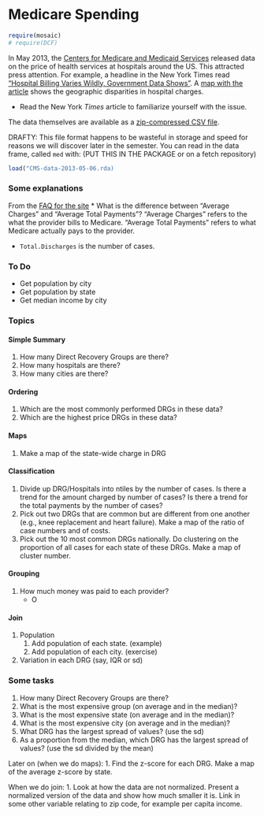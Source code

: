 Medicare Spending 
========================================================

```r
require(mosaic)
# require(DCF)
```

In May 2013, the [Centers for Medicare and Medicaid Services](http://www.cms.gov/Research-Statistics-Data-and-Systems/Statistics-Trends-and-Reports/Medicare-Provider-Charge-Data/index.html) released data on the price of health services at hospitals around the US.  This attracted press attention.  For example, a headline in the New York Times read ["Hospital Billing Varies Wildly, Government Data Shows"](http://www.nytimes.com/2013/05/08/business/hospital-billing-varies-wildly-us-data-shows.html).  A [map with the article](http://www.nytimes.com/interactive/2013/05/08/business/how-much-hospitals-charge.html?_r=0) shows the geographic disparities in hospital charges.  

* Read the New York *Times* article to familiarize yourself with the issue.

The data themselves are available as a [zip-compressed CSV file](http://www.cms.gov/Research-Statistics-Data-and-Systems/Statistics-Trends-and-Reports/Medicare-Provider-Charge-Data/Downloads/IPPS_DRG_CSV.zip).  

DRAFTY: This file format happens to be wasteful in storage and speed for reasons we will discover later in the semester.  You can read in the data frame, called `med` with: (PUT THIS IN THE PACKAGE or on a fetch repository)
```r
load("CMS-data-2013-05-06.rda)
```

### Some explanations 

From the [FAQ for the site](https://questions.cms.gov/faq.php?id=5005&rtopic=2038
)
* What is the difference between “Average Charges” and “Average Total Payments”?
    “Average Charges” refers to the what the provider bills to Medicare. “Average Total Payments” refers to what Medicare actually pays to the provider.

* `Total.Discharges` is the number of cases.

### To Do

* Get population by city
* Get population by state
* Get median income by city

### Topics

#### Simple Summary

1. How many Direct Recovery Groups are there?
2. How many hospitals are there?
3. How many cities are there?

#### Ordering

1. Which are the most commonly performed DRGs in these data?
2. Which are the highest price DRGs in these data?

#### Maps

1. Make a map of the state-wide charge in DRG 


#### Classification

1. Divide up DRG/Hospitals into ntiles by the number of cases.  Is there a trend for the amount charged by number of cases?  Is there a trend for the total payments by the number of cases?
1. Pick out two DRGs that are common but are different from one another (e.g., knee replacement and heart failure).  Make a map of the ratio of case numbers and of costs.
2. Pick out the 10 most common DRGs nationally.  Do clustering on the proportion of all cases for each state of these DRGs.  Make a map of cluster number.

#### Grouping

1. How much money was paid to each provider?
    * O





#### Join

1. Population
    1. Add population of each state. (example)
    2. Add population of each city. (exercise)
2. Variation in each DRG (say, IQR or sd)


### Some tasks

1. How many Direct Recovery Groups are there?
2. What is the most expensive group (on average and in the median)?
3. What is the most expensive state (on average and in the median)?
4. What is the most expensive city (on average and in the median)?
5. What DRG has the largest spread of values? (use the sd)
6. As a proportion from the median, which DRG has the largest spread of values? (use the sd divided by the mean)


Later on (when we do maps): 
1. Find the z-score for each DRG.  Make a map of the average z-score by state.

When we do join:
1. Look at how the data are not normalized.  Present a normalized version of the data and show how much smaller it is.  Link in some other variable relating to zip code, for example per capita income.


